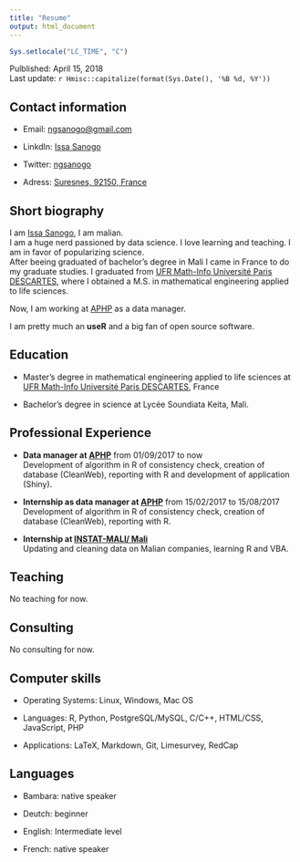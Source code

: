 ```yaml
---
title: "Resume"
output: html_document
---
```

```r
Sys.setlocale("LC_TIME", "C")
```

Pulblished: April 15, 2018  
Last update: `r Hmisc::capitalize(format(Sys.Date(), '%B %d, %Y'))`


## Contact information

+ Email: [ngsanogo@gmail.com](ngsanogo@gmail.com)

+ LinkdIn: [Issa Sanogo](https://www.linkedin.com/in/ngsanogo/)

+ Twitter: [ngsanogo](https://twitter.com/ngsanogo)

+ Adress: <a href= "https://www.google.fr/maps/place/92150+Suresnes/data=!4m2!3m1!1s0x47e664c5b40ecee7:0x1c0b82c6e1d88150?sa=X&ved=0ahUKEwjT_JDfjurZAhUP2qQKHSRCAgcQ8gEILTAA" target = "_blank">Suresnes, 92150, France</a>

## Short biography

I am [Issa Sanogo](https://www.ngsanogo.com/), I am malian.  
I am a huge nerd passioned by data science. I love learning and teaching. I am in favor of popularizing science.  
After beeing graduated of bachelor's degree in Mali I came in France to do my graduate studies. I graduated from <a href= "http://www.mi.parisdescartes.fr/" target = "_blank">UFR Math-Info Université Paris DESCARTES</a>, where I obtained a M.S. in mathematical engineering applied to life sciences.

Now, I am working at <a href= "https://aphp.fr" target = "_blank">APHP</a> as a data manager.

I am pretty much an **useR** and a big fan of open source software.

## Education

+ Master's degree in mathematical engineering applied to life sciences at <a href= "http://www.mi.parisdescartes.fr/" target = "_blank">UFR Math-Info Université Paris DESCARTES</a>, France

+ Bachelor's degree in science at Lycée Soundiata Keita, Mali.

## Professional Experience

+ **Data manager at <a href= "https://aphp.fr" target = "_blank">APHP</a>** from 01/09/2017 to now  
Development of algorithm in R of consistency check, creation of database (CleanWeb), reporting with R and development of application (Shiny).

+ **Internship as data manager at <a href= "https://aphp.fr" target = "_blank">APHP</a>** from 15/02/2017 to 15/08/2017  
Development of algorithm in R of consistency check, creation of database (CleanWeb), reporting with R.

+ **Internship at <a href= "http://www.instat-mali.org/" target = "_blank">INSTAT-MALI/ Mali</a>**  
Updating and cleaning data on Malian companies, learning R and VBA.

## Teaching

No teaching for now.

## Consulting

No consulting for now.

## Computer skills

+ Operating Systems: Linux, Windows, Mac OS

+ Languages: R, Python, PostgreSQL/MySQL, C/C++, HTML/CSS, JavaScript, PHP

+ Applications: LaTeX, Markdown, Git, Limesurvey, RedCap

## Languages

+ Bambara: native speaker

+ Deutch: beginner

+ English: Intermediate level

+ French: native speaker
